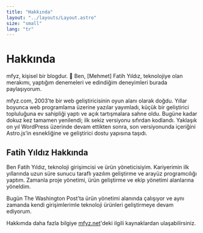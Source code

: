 ```yaml
---
title: "Hakkında"
layout: "../layouts/Layout.astro"
size: "small"
lang: "tr"
---
```


# Hakkında

mfyz, kişisel bir blogdur. 👋 Ben, \[Mehmet\] Fatih Yıldız, teknolojiye olan merakımı, yaptığım denemeleri ve edindiğim deneyimleri burada paylaşıyorum.

mfyz.com, 2003’te bir web geliştiricisinin oyun alanı olarak doğdu. Yıllar boyunca web programlama üzerine yazılar yayımladı, küçük bir geliştirici topluluğuna ev sahipliği yaptı ve açık tartışmalara sahne oldu. Bugüne kadar dokuz kez tamamen yenilendi; ilk sekiz versiyonu sıfırdan kodlandı. Yaklaşık on yıl WordPress üzerinde devam ettikten sonra, son versiyonunda içeriğini Astro.js’in esnekliğine ve geliştirici dostu yapısına taşıdı.

## Fatih Yıldız Hakkında

Ben Fatih Yıldız, teknoloji girişimcisi ve ürün yöneticisiyim. Kariyerimin ilk yıllarında uzun süre sunucu taraflı yazılım geliştirme ve arayüz programcılığı yaptım. Zamanla proje yönetimi, ürün geliştirme ve ekip yönetimi alanlarına yöneldim.

Bugün The Washington Post’ta ürün yönetimi alanında çalışıyor ve aynı zamanda kendi girişimlerimle teknoloji ürünleri geliştirmeye devam ediyorum.

Hakkımda daha fazla bilgiye [mfyz.net](https://mfyz.net)'deki ilgili kaynaklardan ulaşabilirsiniz.
